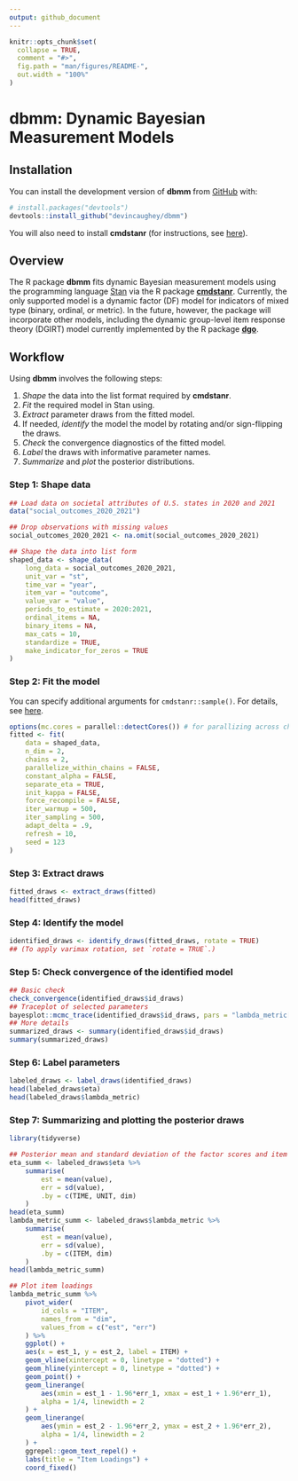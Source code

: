 ```yaml
---
output: github_document
---
```


<!-- README.md is generated from README.Rmd. Please edit that file -->

```r
knitr::opts_chunk$set(
  collapse = TRUE,
  comment = "#>",
  fig.path = "man/figures/README-",
  out.width = "100%"
)
```

# dbmm: Dynamic Bayesian Measurement Models #

<!-- badges: start -->
<!-- badges: end -->

## Installation

You can install the development version of **dbmm** from [GitHub](https://github.com/) with:

``` r
# install.packages("devtools")
devtools::install_github("devincaughey/dbmm")
```

You will also need to install **cmdstanr** (for instructions, see [here](https://mc-stan.org/cmdstanr/articles/cmdstanr.html)).

## Overview ##

The R package **dbmm** fits dynamic Bayesian measurement models using the
programming language [Stan](https://mc-stan.org) via the R package [**cmdstanr**](https://mc-stan.org/cmdstanr/). Currently, the only supported model is a dynamic factor (DF) model for indicators of mixed type (binary, ordinal, or metric). In the future, however, the package will incorporate other models, including the dynamic group-level item response theory (DGIRT) model currently implemented by the R package [**dgo**](https://github.com/jamesdunham/dgo).

## Workflow ##

Using **dbmm** involves the following steps:

  1. *Shape* the data into the list format required by **cmdstanr**.
  2. *Fit* the required model in Stan using.
  3. *Extract* parameter draws from the fitted model.
  4. If needed, *identify* the model the model by rotating and/or sign-flipping the draws.
  5. *Check* the convergence diagnostics of the fitted model.
  5. *Label* the draws with informative parameter names.
  6. *Summarize* and *plot* the posterior distributions.


### Step 1: Shape data

```r
## Load data on societal attributes of U.S. states in 2020 and 2021
data("social_outcomes_2020_2021")

## Drop observations with missing values
social_outcomes_2020_2021 <- na.omit(social_outcomes_2020_2021)

## Shape the data into list form
shaped_data <- shape_data(
    long_data = social_outcomes_2020_2021,
    unit_var = "st",                      
    time_var = "year",                    
    item_var = "outcome",                 
    value_var = "value",                  
    periods_to_estimate = 2020:2021,      
    ordinal_items = NA,
    binary_items = NA,
    max_cats = 10,
    standardize = TRUE,
    make_indicator_for_zeros = TRUE
)
```

### Step 2: Fit the model

You can specify additional arguments for `cmdstanr::sample()`. For details, see [here](https://mc-stan.org/cmdstanr/reference/model-method-sample.html).

```r
options(mc.cores = parallel::detectCores()) # for parallizing across chains
fitted <- fit(
    data = shaped_data,
    n_dim = 2,
    chains = 2,
    parallelize_within_chains = FALSE,
    constant_alpha = FALSE,
    separate_eta = TRUE,
    init_kappa = FALSE,
    force_recompile = FALSE,
    iter_warmup = 500, 
    iter_sampling = 500,
    adapt_delta = .9,
    refresh = 10,
    seed = 123
)
```

### Step 3: Extract draws ###

```r
fitted_draws <- extract_draws(fitted)
head(fitted_draws)
```

### Step 4: Identify the model ###

```r
identified_draws <- identify_draws(fitted_draws, rotate = TRUE)
## (To apply varimax rotation, set `rotate = TRUE`.)
```

### Step 5: Check convergence of the identified model ###

```r
## Basic check
check_convergence(identified_draws$id_draws)
## Traceplot of selected parameters
bayesplot::mcmc_trace(identified_draws$id_draws, pars = "lambda_metric[23,2]")
## More details 
summarized_draws <- summary(identified_draws$id_draws)
summary(summarized_draws)
```

### Step 6: Label parameters ###

```r
labeled_draws <- label_draws(identified_draws)
head(labeled_draws$eta)
head(labeled_draws$lambda_metric)
```

### Step 7: Summarizing and plotting the posterior draws

```r
library(tidyverse)

## Posterior mean and standard deviation of the factor scores and item loadings
eta_summ <- labeled_draws$eta %>%
    summarise(
        est = mean(value),
        err = sd(value),
        .by = c(TIME, UNIT, dim)
    )
head(eta_summ)
lambda_metric_summ <- labeled_draws$lambda_metric %>%
    summarise(
        est = mean(value),
        err = sd(value),
        .by = c(ITEM, dim)
    )
head(lambda_metric_summ)

## Plot item loadings
lambda_metric_summ %>%
    pivot_wider(
        id_cols = "ITEM",
        names_from = "dim",
        values_from = c("est", "err")
    ) %>%
    ggplot() +
    aes(x = est_1, y = est_2, label = ITEM) +
    geom_vline(xintercept = 0, linetype = "dotted") +
    geom_hline(yintercept = 0, linetype = "dotted") +
    geom_point() +
    geom_linerange(
        aes(xmin = est_1 - 1.96*err_1, xmax = est_1 + 1.96*err_1),
        alpha = 1/4, linewidth = 2
    ) +
    geom_linerange(
        aes(ymin = est_2 - 1.96*err_2, ymax = est_2 + 1.96*err_2),
        alpha = 1/4, linewidth = 2
    ) +
    ggrepel::geom_text_repel() +
    labs(title = "Item Loadings") +
    coord_fixed()
```


